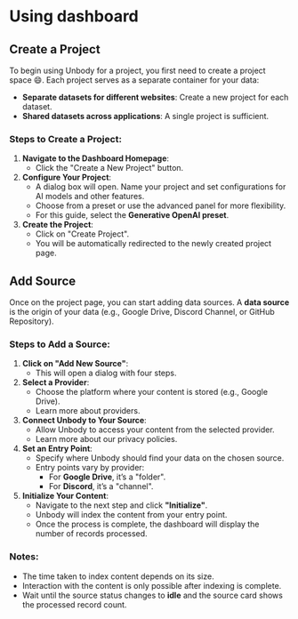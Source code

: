 # Using dashboard

## Create a Project

To begin using Unbody for a project, you first need to create a project space 😄. Each project serves as a separate container for your data:

- **Separate datasets for different websites**: Create a new project for each dataset.
- **Shared datasets across applications**: A single project is sufficient.

### Steps to Create a Project:

1. **Navigate to the Dashboard Homepage**:
    - Click the "Create a New Project" button.
2. **Configure Your Project**:
    - A dialog box will open. Name your project and set configurations for AI models and other features.
    - Choose from a preset or use the advanced panel for more flexibility.
    - For this guide, select the **Generative OpenAI preset**.
3. **Create the Project**:
    - Click on "Create Project".
    - You will be automatically redirected to the newly created project page.

## **Add Source**

Once on the project page, you can start adding data sources. A **data source** is the origin of your data (e.g., Google Drive, Discord Channel, or GitHub Repository).

### Steps to Add a Source:

1. **Click on "Add New Source"**:
    - This will open a dialog with four steps.
2. **Select a Provider**:
    - Choose the platform where your content is stored (e.g., Google Drive).
    - Learn more about providers.
3. **Connect Unbody to Your Source**:
    - Allow Unbody to access your content from the selected provider.
    - Learn more about our privacy policies.
4. **Set an Entry Point**:
    - Specify where Unbody should find your data on the chosen source.
    - Entry points vary by provider:
        - For **Google Drive**, it’s a "folder".
        - For **Discord**, it’s a "channel".
5. **Initialize Your Content**:
    - Navigate to the next step and click **"Initialize"**.
    - Unbody will index the content from your entry point.
    - Once the process is complete, the dashboard will display the number of records processed.

### Notes:

- The time taken to index content depends on its size.
- Interaction with the content is only possible after indexing is complete.
- Wait until the source status changes to **idle** and the source card shows the processed record count.